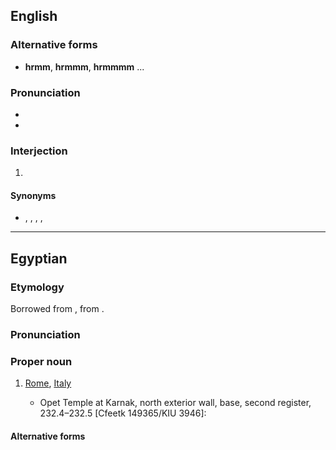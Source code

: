 {{also|HRM}}
==English==

===Alternative forms===
* '''hrmm''', '''hrmmm''', '''hrmmmm''' ...

===Pronunciation===
* {{IPA|/ˈhəɹəm/|lang=en}}
* {{audio|en-hrm.ogg|en-UK|lang=en}}

===Interjection===
{{en-interj|head=hrm!}}

# {{ngd|Expresses a moment of particular [[curiosity]] or [[thoughtfulness]].}}

====Synonyms====
* {{l|en|aah}}, {{l|en|ah}}, {{l|en|er}}, {{l|en|hmm}}, {{l|en|umm}}

----

==Egyptian==

===Etymology===
Borrowed from {{bor|egy|grc|Ῥώμη}}, from {{der|egy|la|Rōma}}.

===Pronunciation===
{{egy-IPA-E}}

===Proper noun===
{{egy-proper noun|m-topo|head=<hiero>h:r:M-t*t:xAst</hiero>}}

# [[Rome]], [[Italy]]
#* {{c.|27 {{BCE}}–14 {{CE}}}} Opet Temple at Karnak, north exterior wall, base, second register, 232.4–232.5 [Cfeetk 149365/KIU 3946]:
#*: {{quote|egy|<hiero>ir:*n:f-Xn:n:nw*W-t:pr-O29V-wr:r-i-w-h:r:M-t*t:xAst-A46</hiero>{{egy-glyph|A43C}}{{egy-glyph|quad={{egy-glyph-img|E100|h=29}}<br><hiero>xpr*xpr</hiero>}}<hiero><-A-W:H_SPACE-d:W*g:r-d:rw-></hiero>{{egy-glyph|A272}}{{egy-glyph|quad={{egy-glyph-img|E151|h=21}}<br><hiero>I3</hiero>}}<hiero><-k:i*i-z:A-rw:z->-anx-[[-D&t&tA-]]</hiero>
|tr=jr.n.f ẖnw ꜥꜣ wr r '''hrm''' nswt-bjtj nb-tꜣwj ꜣwdwgrdrw zꜣ-rꜥ nb ḫꜥw kysꜣrws ꜥnḫ [ḏt]
|He made a very great residence for '''Rome''', the Dual King, the Lord of the Two Lands, Autocrator, Son of Ra, Lord of Appearances, Caesar, alive [forever].}}

====Alternative forms====
{{egy-hieroforms
|<hiero>h:r:M-T14-t:t:xAst</hiero>|read1=hrm}}